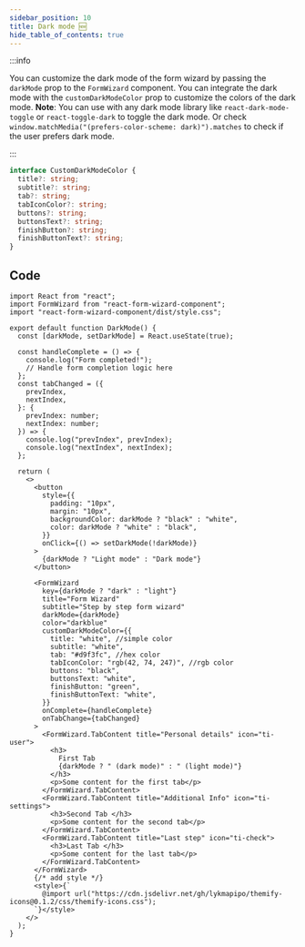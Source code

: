 ```yaml
---
sidebar_position: 10
title: Dark mode 🆕
hide_table_of_contents: true
---
```



:::info

You can customize the dark mode of the form wizard by passing the `darkMode` prop to the `FormWizard` component.
You can integrate the dark mode with the `customDarkModeColor` prop to customize the colors of the dark mode.
**Note**: You can use with any dark mode library like `react-dark-mode-toggle` or `react-toggle-dark` to toggle the dark mode. Or check ``` window.matchMedia("(prefers-color-scheme: dark)").matches``` to check if the user prefers dark mode.

:::


```typescript
interface CustomDarkModeColor {
  title?: string;
  subtitle?: string;
  tab?: string;
  tabIconColor?: string;
  buttons?: string;
  buttonsText?: string;
  finishButton?: string;
  finishButtonText?: string;
}
```

<div class="demo">
  <DarkMode />
</div>

## Code

```tsx
import React from "react";
import FormWizard from "react-form-wizard-component";
import "react-form-wizard-component/dist/style.css";

export default function DarkMode() {
  const [darkMode, setDarkMode] = React.useState(true);

  const handleComplete = () => {
    console.log("Form completed!");
    // Handle form completion logic here
  };
  const tabChanged = ({
    prevIndex,
    nextIndex,
  }: {
    prevIndex: number;
    nextIndex: number;
  }) => {
    console.log("prevIndex", prevIndex);
    console.log("nextIndex", nextIndex);
  };

  return (
    <>
      <button
        style={{
          padding: "10px",
          margin: "10px",
          backgroundColor: darkMode ? "black" : "white",
          color: darkMode ? "white" : "black",
        }}
        onClick={() => setDarkMode(!darkMode)}
      >
        {darkMode ? "Light mode" : "Dark mode"}
      </button>

      <FormWizard
        key={darkMode ? "dark" : "light"}
        title="Form Wizard"
        subtitle="Step by step form wizard"
        darkMode={darkMode}
        color="darkblue"
        customDarkModeColor={{
          title: "white", //simple color
          subtitle: "white",
          tab: "#d9f3fc", //hex color
          tabIconColor: "rgb(42, 74, 247)", //rgb color
          buttons: "black",
          buttonsText: "white",
          finishButton: "green",
          finishButtonText: "white",
        }}
        onComplete={handleComplete}
        onTabChange={tabChanged}
      >
        <FormWizard.TabContent title="Personal details" icon="ti-user">
          <h3>
            First Tab
            {darkMode ? " (dark mode)" : " (light mode)"}
          </h3>
          <p>Some content for the first tab</p>
        </FormWizard.TabContent>
        <FormWizard.TabContent title="Additional Info" icon="ti-settings">
          <h3>Second Tab </h3>
          <p>Some content for the second tab</p>
        </FormWizard.TabContent>
        <FormWizard.TabContent title="Last step" icon="ti-check">
          <h3>Last Tab </h3>
          <p>Some content for the last tab</p>
        </FormWizard.TabContent>
      </FormWizard>
      {/* add style */}
      <style>{`
        @import url("https://cdn.jsdelivr.net/gh/lykmapipo/themify-icons@0.1.2/css/themify-icons.css");
      `}</style>
    </>
  );
}

```
